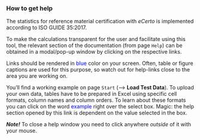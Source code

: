 ### How to get help

The statistics for reference material certification with  *eCerto* is implemented 
according to ISO GUIDE 35:2017.

To make the calculations transparent for the user and facilitate using this tool, 
the relevant section of the documentation (from page `Help`) can be obtained in a 
modal/pop-up window by clicking on the respective links. 

Links should be rendered in <span style="color: blue;">blue</span> color on your 
screen. Often, table or figure captions are used for this purpose, so watch out 
for help-links close to the area you are working on.

You'll find a working example on page `Start` (--> **Load Test Data**). To upload 
your own data, tables have to be prepared in Excel using specific cell formats, 
column names and column orders. To learn about these formats you can click on 
the word <span style="color: blue;">example</span> right over the select box.
Magic: the help section opened by this link is dependent on the value selected 
in the box.

***Note!***
To close a help window you need to click anywhere *outside* of it with your mouse.
